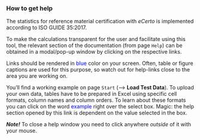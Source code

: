 ### How to get help

The statistics for reference material certification with  *eCerto* is implemented 
according to ISO GUIDE 35:2017.

To make the calculations transparent for the user and facilitate using this tool, 
the relevant section of the documentation (from page `Help`) can be obtained in a 
modal/pop-up window by clicking on the respective links. 

Links should be rendered in <span style="color: blue;">blue</span> color on your 
screen. Often, table or figure captions are used for this purpose, so watch out 
for help-links close to the area you are working on.

You'll find a working example on page `Start` (--> **Load Test Data**). To upload 
your own data, tables have to be prepared in Excel using specific cell formats, 
column names and column orders. To learn about these formats you can click on 
the word <span style="color: blue;">example</span> right over the select box.
Magic: the help section opened by this link is dependent on the value selected 
in the box.

***Note!***
To close a help window you need to click anywhere *outside* of it with your mouse.
